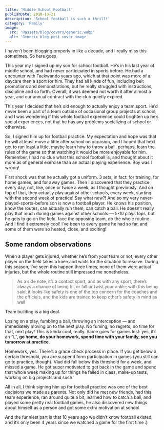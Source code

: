```yaml
---
title: 'Middle School Football'
publishDate: 2018-10-21
description: 'School football is such a thrill!'
category: 'Family'
image:
  src: '@assets/blog/covers/generic.webp'
  alt: 'Generic blog post cover image'
---
```



I haven’t been blogging properly in like a decade, and I really miss this sometimes. So here goes.

This year my I signed up my son for school football. He’s in his last year of middle school, and had never participated in sports before. He had a encounter with Taekwando years ago, which at that point was more of a daycare then a sport for him. They had all kinds of fun, including belt promotions and demonstrations, but he really struggled with instructions, discipline and so forth. Overall, it was deemed not worth it after almost a year, and our annual contract with the club quietly expired.

This year I decided that he’s old enough to actually enjoy a team sport. He’d never been a part of a team outside of occasional group projects at school, and I was wondering if this whole football experience could brighten up he’s social experiences, not that he has any problems socializing at school or otherwise.

So, I signed him up for football practice. My expectation and hope was that he will at least move a little after school on occasion, and I hoped that he’d get to run least a little, maybe learn how to throw a ball, perhaps, learn the rules of the game so that watching it would be more enjoyable for him. Remember, I had no clue what this school football is, and thought about it more as of general exercise than an actual playing experience. Boy was I wrong!

First shock was that he actually got a uniform. 3 sets, in fact: for training, for home games, and for away games. Then I discovered that they practice every day, not, like, once or twice a week, as I thought previously. And on top of that, they actually play against other schools, every week, starting with the second week of practice! Say what now?! And so my very never-played-sports-before son is now a football player. He knows his position, know the routes, can actually run them, can catch a ball. He doesn’t really play that much during games against other schools — 5-10 plays tops, but he gets to go on the field, face the opposing team, do the whole routine. And I find it extremely cool! I’ve been to every game he had so far, and some of them were so heated, close, and exciting!

## Some random observations

When a player gets injured, whether he’s from your team or not, every other player on the field takes a knee and waits for the situation to resolve. During this season, I’ve seen this happen three times; none of them were actual injuries, but the whole routine still impressed me nonetheless.

> As a side note, it’s a contact sport, and as with any sport, there’s always a chance of being hit or fall or twist your ankle; with this being said, it looks like safety is one of the top concern for the coaches and the officials, and the kids are trained to keep other’s safety in mind as well

Team building is a big deal.

<YouTube id="eU0QK50Tw-s" className="mx-auto min-w-full" />

Losing on a play, fumbling a ball, throwing an interception — and immediately moving on to the next play. No fuming, no regrets, no time for that, next play! This is kinda cool, really. Same goes for games lost: yes, it’s an “L”, **go home, do your homework, spend time with your family, see you tomorrow at practice**.

Homework, yes. There’s a grade check process in place. If you get below a certain threshold, you are suspend form participation in games (you still can go to practice, though). Vlad did fall below this threshold for a week, and missed a game. He got super motivated to get back in the game and spend that whole week making up for things he failed in class, make-up tests, working on big projects and such.

All in all, I think signing him up for football practice was one of the best decisions we made as parents. Not only did he met new friends, had this team experience, ran around quite a bit, learned how to catch a ball, and played some pretty real football games, he also discovered new things about himself as a person and got some extra motivation at school.

And the funniest part is that 10 years ago we didn’t know football existed, and it’s only been 4 years since we watched a game for the first time :)
